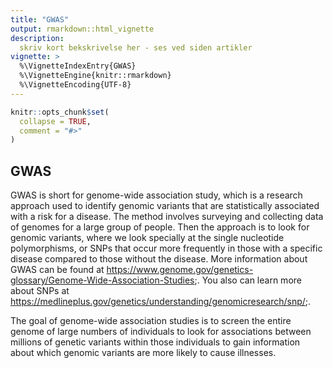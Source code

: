 ```yaml
---
title: "GWAS"
output: rmarkdown::html_vignette
description:
  skriv kort bekskrivelse her - ses ved siden artikler
vignette: >
  %\VignetteIndexEntry{GWAS}
  %\VignetteEngine{knitr::rmarkdown}
  %\VignetteEncoding{UTF-8}
---
```


```r
knitr::opts_chunk$set(
  collapse = TRUE,
  comment = "#>"
)
```

## GWAS
 
GWAS is short for genome-wide association study, which is a research approach used to identify genomic variants that are statistically associated with a risk for a disease. The method involves surveying and collecting data of genomes for a large group of people. Then the approach is to look for genomic variants, where we look specially at the single nucleotide polymorphisms, or SNPs that occur more frequently in those with a specific disease compared to those without the disease. More information about GWAS can be found at <https://www.genome.gov/genetics-glossary/Genome-Wide-Association-Studies>;. You also can learn more about SNPs at <https://medlineplus.gov/genetics/understanding/genomicresearch/snp/>;.


The goal of genome-wide association studies is to screen the entire genome of large numbers of individuals to look for associations between millions of genetic variants within those individuals to gain information about which genomic variants are more likely to cause illnesses.  
